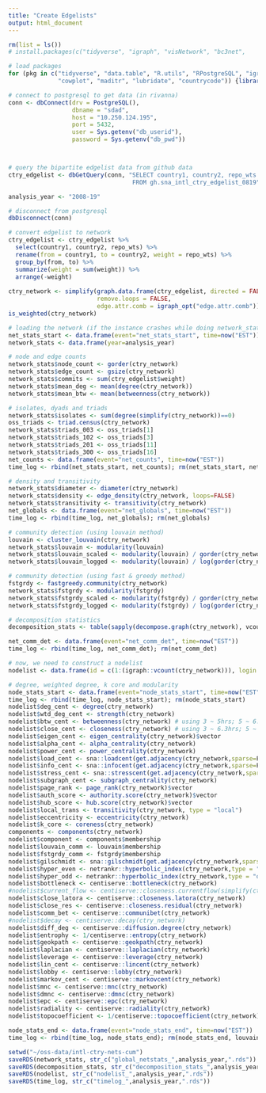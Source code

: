 ```yaml
---
title: "Create Edgelists"
output: html_document
---
```


```r
rm(list = ls())
# install.packages(c("tidyverse", "igraph", "visNetwork", "bc3net", 

# load packages 
for (pkg in c("tidyverse", "data.table", "R.utils", "RPostgreSQL", "igraph", "netrankr", "centiserve", "expm",
              "cowplot", "maditr", "lubridate", "countrycode")) {library(pkg, character.only = TRUE)}

# connect to postgresql to get data (in rivanna)
conn <- dbConnect(drv = PostgreSQL(), 
                  dbname = "sdad", 
                  host = "10.250.124.195", 
                  port = 5432, 
                  user = Sys.getenv("db_userid"), 
                  password = Sys.getenv("db_pwd"))



# query the bipartite edgelist data from github data  
ctry_edgelist <- dbGetQuery(conn, "SELECT country1, country2, repo_wts
                                   FROM gh.sna_intl_ctry_edgelist_0819")

analysis_year <- "2008-19"

# disconnect from postgresql
dbDisconnect(conn)

# convert edgelist to network 
ctry_edgelist <- ctry_edgelist %>% 
  select(country1, country2, repo_wts) %>% 
  rename(from = country1, to = country2, weight = repo_wts) %>% 
  group_by(from, to) %>% 
  summarize(weight = sum(weight)) %>% 
  arrange(-weight)
  
ctry_network <- simplify(graph.data.frame(ctry_edgelist, directed = FALSE), 
                         remove.loops = FALSE, 
                         edge.attr.comb = igraph_opt("edge.attr.comb"))
is_weighted(ctry_network)

```

```r
# loading the network (if the instance crashes while doing network_stats)
net_stats_start <- data.frame(event="net_stats_start", time=now("EST"))
network_stats <- data.frame(year=analysis_year)                                         

# node and edge counts  
network_stats$node_count <- gorder(ctry_network)  
network_stats$edge_count <- gsize(ctry_network)
network_stats$commits <- sum(ctry_edgelist$weight)
network_stats$mean_deg <- mean(degree(ctry_network))
network_stats$mean_btw <- mean(betweenness(ctry_network))

# isolates, dyads and triads 
network_stats$isolates <- sum(degree(simplify(ctry_network))==0)
oss_triads <- triad.census(ctry_network)
network_stats$triads_003 <- oss_triads[1] 
network_stats$triads_102 <- oss_triads[3]
network_stats$triads_201 <- oss_triads[11]
network_stats$triads_300 <- oss_triads[16]
net_counts <- data.frame(event="net_counts", time=now("EST"))
time_log <- rbind(net_stats_start, net_counts); rm(net_stats_start, net_counts)

# density and transitivity
network_stats$diameter <- diameter(ctry_network)
network_stats$density <- edge_density(ctry_network, loops=FALSE) 
network_stats$transitivity <- transitivity(ctry_network)
net_globals <- data.frame(event="net_globals", time=now("EST"))
time_log <- rbind(time_log, net_globals); rm(net_globals)

# community detection (using louvain method)
louvain <- cluster_louvain(ctry_network)
network_stats$louvain <- modularity(louvain)
network_stats$louvain_scaled <- modularity(louvain) / gorder(ctry_network)
network_stats$louvain_logged <- modularity(louvain) / log(gorder(ctry_network))

# community detection (using fast & greedy method)
fstgrdy <- fastgreedy.community(ctry_network)
network_stats$fstgrdy <- modularity(fstgrdy)
network_stats$fstgrdy_scaled <- modularity(fstgrdy) / gorder(ctry_network)
network_stats$fstgrdy_logged <- modularity(fstgrdy) / log(gorder(ctry_network))

# decomposition statistics 
decomposition_stats <- table(sapply(decompose.graph(ctry_network), vcount))

net_comm_det <- data.frame(event="net_comm_det", time=now("EST"))
time_log <- rbind(time_log, net_comm_det); rm(net_comm_det)

# now, we need to construct a nodelist 
nodelist <- data.frame(id = c(1:(igraph::vcount(ctry_network))), login = igraph::V(ctry_network)$name)

# degree, weighted degree, k core and modularity 
node_stats_start <- data.frame(event="node_stats_start", time=now("EST"))
time_log <- rbind(time_log, node_stats_start); rm(node_stats_start)
nodelist$deg_cent <- degree(ctry_network)
nodelist$wtd_deg_cent <- strength(ctry_network)
nodelist$btw_cent <- betweenness(ctry_network) # using 3 ~ 5hrs; 5 ~ 6.2hrs; 10 ~ 8.8hrs; 15 ~ 10.5hrs
nodelist$close_cent <- closeness(ctry_network) # using 3 ~ 6.3hrs; 5 ~ 6.8hrs; 10 ~ 10.1hrs; 15 ~ 12.2hrs
nodelist$eigen_cent <- eigen_centrality(ctry_network)$vector
nodelist$alpha_cent <- alpha_centrality(ctry_network)
nodelist$power_cent <- power_centrality(ctry_network)
nodelist$load_cent <- sna::loadcent(get.adjacency(ctry_network,sparse=F))
nodelist$info_cent <- sna::infocent(get.adjacency(ctry_network,sparse=F))
nodelist$stress_cent <- sna::stresscent(get.adjacency(ctry_network,sparse=F))
nodelist$subgraph_cent <- subgraph_centrality(ctry_network)
nodelist$page_rank <- page_rank(ctry_network)$vector
nodelist$auth_score <- authority.score(ctry_network)$vector
nodelist$hub_score <- hub.score(ctry_network)$vector
nodelist$local_trans <- transitivity(ctry_network, type = "local")
nodelist$eccentricity <- eccentricity(ctry_network)
nodelist$k_core <- coreness(ctry_network)
components <- components(ctry_network)
nodelist$component <- components$membership
nodelist$louvain_comm <- louvain$membership
nodelist$fstgrdy_comm <- fstgrdy$membership
nodelist$gilschmidt <- sna::gilschmidt(get.adjacency(ctry_network,sparse=F))
nodelist$hyper_even <- netrankr::hyperbolic_index(ctry_network,type = "even")
nodelist$hyper_odd <- netrankr::hyperbolic_index(ctry_network,type = "odd")
nodelist$bottleneck <- centiserve::bottleneck(ctry_network)
#nodelist$current_flow <- centiserve::closeness.currentflow(simplify(ctry_network))
nodelist$close_latora <- centiserve::closeness.latora(ctry_network)
nodelist$close_res <- centiserve::closeness.residual(ctry_network)
nodelist$comm_bet <- centiserve::communibet(ctry_network)
#nodelist$decay <- centiserve::decay(ctry_network)
nodelist$diff_deg <- centiserve::diffusion.degree(ctry_network)     
nodelist$entrophy <- 1/centiserve::entropy(ctry_network)
nodelist$geokpath <- centiserve::geokpath(ctry_network)
nodelist$laplacian <- centiserve::laplacian(ctry_network)
nodelist$leverage <- centiserve::leverage(ctry_network)             
nodelist$lin_cent <- centiserve::lincent(ctry_network)
nodelist$lobby <- centiserve::lobby(ctry_network)
nodelist$markov_cent <- centiserve::markovcent(ctry_network)           
nodelist$mnc <- centiserve::mnc(ctry_network)
nodelist$dmnc <- centiserve::dmnc(ctry_network) 
nodelist$epc <- centiserve::epc(ctry_network) 
nodelist$radiality <- centiserve::radiality(ctry_network)            
nodelist$topocoefficient <- 1/centiserve::topocoefficient(ctry_network) 

node_stats_end <- data.frame(event="node_stats_end", time=now("EST"))
time_log <- rbind(time_log, node_stats_end); rm(node_stats_end, louvain, components)

setwd("~/oss-data/intl-ctry-nets-cum")
saveRDS(network_stats, str_c("global_netstats_",analysis_year,".rds"))  
saveRDS(decomposition_stats, str_c("decomposition_stats_",analysis_year,".rds")) 
saveRDS(nodelist, str_c("nodelist_",analysis_year,".rds"))  
saveRDS(time_log, str_c("timelog_",analysis_year,".rds"))
```









